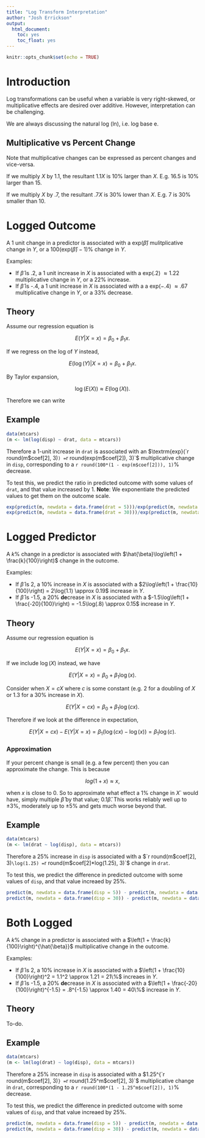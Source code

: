 ```yaml
---
title: "Log Transform Interpretation"
author: "Josh Errickson"
output:
  html_document:
    toc: yes
    toc_float: yes
---
```


```r
knitr::opts_chunk$set(echo = TRUE)
```


# Introduction

Log transformations can be useful when a variable is very right-skewed, or
multiplicative effects are desired over additive. However, interpretation can be
challenging.

We are always discussing the natural log (ln), i.e. log base e.

## Multiplicative vs Percent Change

Note that multiplicative changes can be expressed as percent changes and vice-versa.

If we multiply $X$ by 1.1, the resultant $1.1X$ is 10\% larger than $X$.
E.g. 16.5 is 10\% larger than 15.

If we multiply $X$ by .7, the resultant $.7X$ is 30\% lower than $X$. E.g. 7 is
30% smaller than 10.

# Logged Outcome

A 1 unit change in a predictor is associated with a $\textrm{exp}(\hat{\beta})$
mulitplicative change in $Y$, or a $100(\textrm{exp}(\hat{\beta}) - 1)\%$ change
in $Y$.

Examples:

- If $\hat{\beta}$ is .2, a 1 unit increase in $X$ is associated with a
  $\textrm{exp}(.2)\ \approx 1.22$ multiplicative change in $Y$, or a 22\%
  increase.
- If $\hat{\beta}$ is -.4, a 1 unit increase in $X$ is associated with a a
  $\textrm{exp}(-.4)\ \approx .67$ multiplicative change in $Y$, or a 33\%
  decrease.

## Theory

Assume our regression equation is

$$
  E(Y|X = x) = \beta_0 + \beta_1x.
$$

If we regress on the log of $Y$ instead,

$$
  E(\log(Y)|X = x) = \beta_0 + \beta_1x.
$$

By Taylor expansion,

$$
  \log(E(X)) \approx E(\log(X)).
$$

Therefore we can write
\begin{align*}
  E(Y|X = x + 1) & = \textrm{exp}\left(\beta_0 + \beta_1(x + 1)\right) \\
  & = \textrm{exp}\left(\beta_0 + \beta_1x + \beta_1\right) \\
  & = \textrm{exp}\left(\beta_0 + \beta_1x\right)\textrm{exp}(\beta_1) \\
  & = E(Y|X = x)\textrm{exp}(\beta_1)
\end{align*}

## Example

```r
data(mtcars)
(m <- lm(log(disp) ~ drat, data = mtcars))
```

Therefore a 1-unit increase in `drat` is associated with an $\textrm{exp}(`r
round(m$coef[2], 3)`) = `r round(exp(m$coef[2]), 3)`$ multiplicative change in
`disp`, corresponding to a `r round(100*(1 - exp(m$coef[2])), 1)`% decrease.

To test this, we predict the ratio in predicted outcome with some values of
`drat`, and that value increased by 1. **Note**: We exponentiate the predicted
values to get them on the outcome scale.

```r
exp(predict(m, newdata = data.frame(drat = 5)))/exp(predict(m, newdata = data.frame(drat = 4)))
exp(predict(m, newdata = data.frame(drat = 30)))/exp(predict(m, newdata = data.frame(drat = 29)))
```

# Logged Predictor

A $k\%$ change in a predictor is associated with $\hat{\beta}\log\left(1 +
\frac{k}{100}\right)$ change in the outcome.

Examples:

- If $\hat{\beta}$ is 2, a $10\%$ increase in $X$ is associated with a
$2\log\left(1 + \frac{10}{100}\right) = 2\log(1.1) \approx 0.19$ increase in
$Y$.
- If $\hat{\beta}$ is -1.5, a $20\%$ **de**crease in $X$ is associated with a
$-1.5\log\left(1 + \frac{-20}{100}\right) = -1.5\log(.8) \approx 0.15$ increase
in $Y$.

## Theory

Assume our regression equation is

$$
  E(Y|X = x) = \beta_0 + \beta_1x.
$$

If we include $\log(X)$ instead, we have

$$
  E(Y|X = x) = \beta_0 + \beta_1\log(x).
$$

Consider when $X = cX$ where $c$ is some constant (e.g. 2 for a doubling of $X$
or 1.3 for a 30% increase in $X$).

$$
  E(Y|X = cx) = \beta_0 + \beta_1\log(cx).
$$

Therefore if we look at the difference in expectation,

$$
  E(Y|X = cx) - E(Y|X = x)  = \beta_1(\log(cx) - \log(x)) = \beta_1\log(c).
$$

### Approximation

If your percent change is small (e.g. a few percent) then you can approximate
the change. This is because

$$
  log(1 + x) \approx x,
$$

when $x$ is close to 0. So to approximate what effect a 1\% change in $X$` would
have, simply multiple $\hat{\beta}$ by that value; $0.1\hat{\beta}$. This works
reliably well up to $\pm3\%$, moderately up to $\pm5\%$ and gets much worse
beyond that.

## Example

```r
data(mtcars)
(m <- lm(drat ~ log(disp), data = mtcars))
```

Therefore a 25% increase in `disp` is associated with a $`r round(m$coef[2],
3)`\log(1.25) = `r round(m$coef[2]*log(1.25), 3)`$ change in `drat`.

To test this, we predict the difference in predicted outcome with some values of
`disp`, and that value increaed by 25\%.

```r
predict(m, newdata = data.frame(disp = 5)) - predict(m, newdata = data.frame(disp = 5*1.25))
predict(m, newdata = data.frame(disp = 30)) - predict(m, newdata = data.frame(disp = 30*1.25))
```

# Both Logged

A $k\%$ change in a predictor is associated with a $\left(1 +
\frac{k}{100}\right)^{\hat{\beta}}$ multiplicative change in the outcome.

Examples:

- If $\hat{\beta}$ is 2, a $10\%$ increase in $X$ is associated with a
$\left(1 + \frac{10}{100}\right)^2 = 1.1^2 \approx 1.21 = 21\%$ increaes in $Y$.
- If $\hat{\beta}$ is -1.5, a $20\%$ **de**crease in $X$ is associated with a
$\left(1 + \frac{-20}{100}\right)^{-1.5} = .8^{-1.5} \approx 1.40 = 40\%$
increase in $Y$.

## Theory

To-do.

## Example

```r
data(mtcars)
(m <- lm(log(drat) ~ log(disp), data = mtcars))
```

Therefore a 25% increase in `disp` is associated with a $1.25^{`r
round(m$coef[2], 3)`} = `r round(1.25^m$coef[2], 3)`$ multiplicative change in
`drat`, corresponding to a `r round(100*(1 - 1.25^m$coef[2]), 1)`% decrease.

To test this, we predict the difference in predicted outcome with some values of
`disp`, and that value increaed by 25\%.

```r
predict(m, newdata = data.frame(disp = 5)) - predict(m, newdata = data.frame(disp = 5*1.25))
predict(m, newdata = data.frame(disp = 30)) - predict(m, newdata = data.frame(disp = 30*1.25))
```
